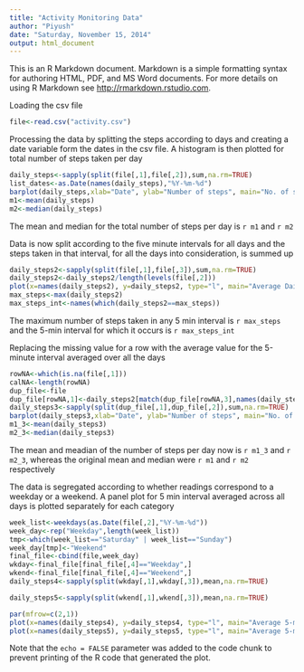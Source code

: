 ```yaml
---
title: "Activity Monitoring Data"
author: "Piyush"
date: "Saturday, November 15, 2014"
output: html_document
---
```


This is an R Markdown document. Markdown is a simple formatting syntax for authoring HTML, PDF, and MS Word documents. For more details on using R Markdown see <http://rmarkdown.rstudio.com>.

Loading the csv file

```r
file<-read.csv("activity.csv")
```

Processing the data by splitting the steps according to days and creating a date variable form the dates in the csv file. A histogram is then plotted for total number of steps taken per day

```r
daily_steps<-sapply(split(file[,1],file[,2]),sum,na.rm=TRUE)
list_dates<-as.Date(names(daily_steps),"%Y-%m-%d")
barplot(daily_steps,xlab="Date", ylab="Number of steps", main="No. of steps taken each day", names.arg=list_dates, cex.lab=1.2)
m1<-mean(daily_steps)
m2<-median(daily_steps)
```
The mean and median for the total number of steps per day is `r m1` and `r m2`

Data is now split according to the five minute intervals for all days and the steps taken in that interval, for all the days into consideration, is summed up


```r
daily_steps2<-sapply(split(file[,1],file[,3]),sum,na.rm=TRUE)
daily_steps2<-daily_steps2/length(levels(file[,2]))
plot(x=names(daily_steps2), y=daily_steps2, type="l", main="Average Daily Activity Pattern", xlab="5-Minute interval", ylab="No. of steps taken averaged over all days", xaxp=c(0,2355,471))
max_steps<-max(daily_steps2)
max_steps_int<-names(which(daily_steps2==max_steps))
```
The maximum number of steps taken in any 5 min interval is `r max_steps` and the 5-min interval for which it occurs is `r max_steps_int`

Replacing the missing value for a row with the average value for the 5-minute interval averaged over all the days
```r
rowNA<-which(is.na(file[,1]))
calNA<-length(rowNA)
dup_file<-file
dup_file[rowNA,1]<-daily_steps2[match(dup_file[rowNA,3],names(daily_steps2))]
daily_steps3<-sapply(split(dup_file[,1],dup_file[,2]),sum,na.rm=TRUE)
barplot(daily_steps3,xlab="Date", ylab="Number of steps", main="No. of steps taken each day", names.arg=list_dates, cex.lab=1.2)
m1_3<-mean(daily_steps3)
m2_3<-median(daily_steps3)

```
The mean and meadian of the number of steps per day now is `r m1_3` and `r m2_3`, whereas the original mean and median were `r m1` and `r m2` respectively

The data is segregated according to whether readings correspond to a weekday or a weekend. A panel plot for 5 min interval averaged across all days is plotted separately for each category

```r
week_list<-weekdays(as.Date(file[,2],"%Y-%m-%d"))
week_day<-rep("Weekday",length(week_list))
tmp<-which(week_list=="Saturday" | week_list=="Sunday")
week_day[tmp]<-"Weekend"
final_file<-cbind(file,week_day)
wkday<-final_file[final_file[,4]=="Weekday",]
wkend<-final_file[final_file[,4]=="Weekend",]
daily_steps4<-sapply(split(wkday[,1],wkday[,3]),mean,na.rm=TRUE)

daily_steps5<-sapply(split(wkend[,1],wkend[,3]),mean,na.rm=TRUE)

par(mfrow=c(2,1))
plot(x=names(daily_steps4), y=daily_steps4, type="l", main="Average 5-minute interval Activity Pattern in Weekdays", xlab="5-Minute interval", ylab="Average Steps",ylim=c(0,300), xaxp=c(0,2355,471),col="red" )
plot(x=names(daily_steps5), y=daily_steps5, type="l", main="Average 5-minute interval Activity Pattern in Weekends", xlab="5-Minute interval", ylab="Average Steps", xaxp=c(0,2355,471),col="blue" )

```  


Note that the `echo = FALSE` parameter was added to the code chunk to prevent printing of the R code that generated the plot.
